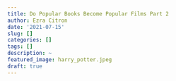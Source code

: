 ```yaml
---
title: Do Popular Books Become Popular Films Part 2
author: Ezra Citron
date: '2021-07-15'
slug: []
categories: []
tags: []
description: ~
featured_image: harry_potter.jpeg
draft: true
---
```


